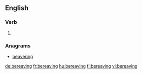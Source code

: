 ==English==

===Verb===
{{head|en}}

# {{present participle of|bereave}}

===Anagrams===
* [[beavering#English|beavering]]

[[de:bereaving]]
[[fr:bereaving]]
[[hu:bereaving]]
[[fi:bereaving]]
[[vi:bereaving]]